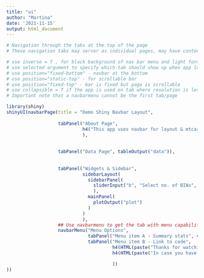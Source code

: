 ```yaml
---
title: "ui"
author: "Martina"
date: '2021-11-15'
output: html_document
---
```


```r
# Navigation through the tabs at the top of the page
# These navigation tabs may server as individual pages, may have contents or widgets or further menu based navigation

# use inverse = T , for black background of nav bar menu and light fonts
# use selected argument to specify which tab should show up when app loads
# use position="fixed-bottom" - navbar at the bottom
# use position="static-top" - for scrollable bar
# use position="fixed-top" - bar is fixed but page is scrollable
# use collapsible = T if the app is used on tab where resolution is less. It will appear as collapsible menu
# Important note that a navbarmenu cannot be the first tab/page

library(shiny)
shinyUI(navbarPage(title = "Demo Shiny Navbar Layout", 
                   
                   tabPanel("About Page", 
                            h4("This app uses navbar for layout & mtcars dataset for demo")
                            ),
                   
                   
                   tabPanel("Data Page", tableOutput("data")),
                   
                   
                   tabPanel("Widgets & Sidebar",
                            sidebarLayout(
                              sidebarPanel(
                                sliderInput("b", "Select no. of BINs", min = 5, max = 20,value = 10)
                                ),
                              mainPanel(
                                plotOutput("plot")
                              )
                            )
                            ),
                   ## Use navbarmenu to get the tab with menu capabilities
                   navbarMenu("Menu Options",
                              tabPanel("Menu item A - Summary stats", verbatimTextOutput("summary")),
                              tabPanel("Menu item B - Link to code",
                                       h4(HTML(paste("Thanks for watching the video. Reference code available at the following", a(href="https://github.com/aagarw30/R-Shinyapp-Tutorial/tree/master/shinylayouts/navbarpage%20demo", "link"), "."))),
                                       h4(HTML(paste("In case you have questions", a(href="mailto:aagarw30@gmail.com", "email me"), ".")))

                                       ))
))
```

